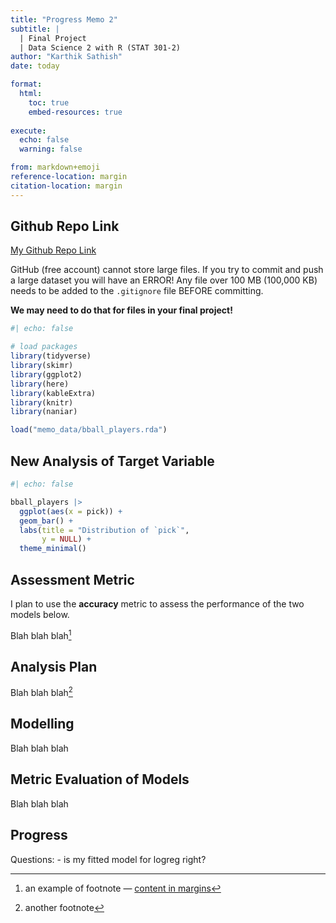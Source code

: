 ```yaml
---
title: "Progress Memo 2"
subtitle: |
  | Final Project 
  | Data Science 2 with R (STAT 301-2)
author: "Karthik Sathish"
date: today

format:
  html:
    toc: true
    embed-resources: true
    
execute:
  echo: false
  warning: false

from: markdown+emoji 
reference-location: margin
citation-location: margin
---
```




::: {.callout-tip icon=false}

## Github Repo Link

[My Github Repo Link](https://github.com/stat301-2-2024-winter/final-project-2-kvsathish.git)

:::

::: {.callout-warning}
GitHub (free account) cannot store large files. If you try to commit and push a large dataset you will have an ERROR! Any file over 100 MB (100,000 KB) needs to be added to the `.gitignore` file BEFORE committing.

**We may need to do that for files in your final project!**
:::

```r
#| echo: false

# load packages
library(tidyverse)
library(skimr)
library(ggplot2)
library(here)
library(kableExtra)
library(knitr)
library(naniar)

load("memo_data/bball_players.rda")
```



## New Analysis of Target Variable

```r
#| echo: false

bball_players |> 
  ggplot(aes(x = pick)) +
  geom_bar() +
  labs(title = "Distribution of `pick`",
       y = NULL) +
  theme_minimal()
```


## Assessment Metric

I plan to use the **accuracy** metric to assess the performance of the two models below.

Blah blah blah^[an example of footnote --- [content in margins](https://quarto.org/docs/blog/posts/2022-02-17-advanced-layout/)]

## Analysis Plan

Blah blah blah^[another footnote]

## Modelling

Blah blah blah

## Metric Evaluation of Models

Blah blah blah

## Progress

Questions:
- is my fitted model for logreg right?
